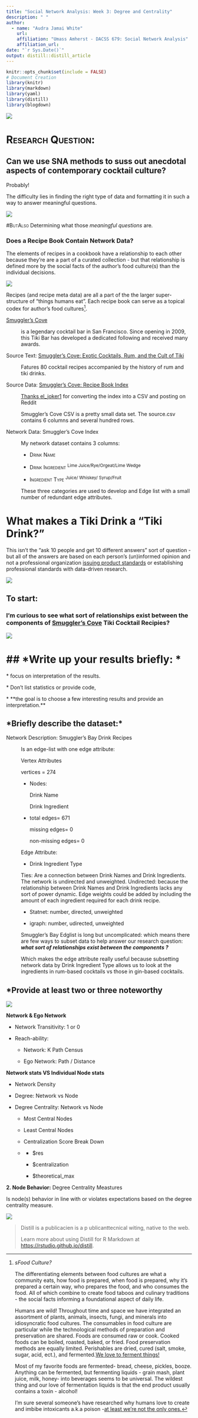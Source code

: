 ```yaml
---
title: "Social Network Analysis: Week 3: Degree and Centrality"
description: " "
author:
  - name: "Audra Jamai White" 
    url: 
    affiliation: "Umass Amherst - DACSS 679: Social Network Analysis"
    affiliation_url: 
date: "`r Sys.Date()`"
output: distill::distill_article
---
```


```r
knitr::opts_chunk$set(include = FALSE)
# Document Creation
library(knitr)
library(markdown)
library(yaml)
library(distill)
library(blogdown)
```

![](https://media.giphy.com/media/l2JJzfwyTZYUbjQn6/giphy.gif)

# [Research Question:]{.smallcaps}

## Can we use SNA methods to suss out anecdotal aspects of contemporary cocktail culture?

Probably!

The difficulty lies in finding the right type of
data and formatting it in such a way to answer
meaningful questions.

![](https://media.giphy.com/media/l44QthVdK0aN0h0BO/giphy.gif)

[#ButAlso]{.smallcaps} Determining what those
*meaningful questions* are*.*

### Does a Recipe Book Contain Network Data?

The elements of recipes in a cookbook have a
relationship to each other because they're are a
part of a curated collection - but that
relationship is defined more by the social facts
of the author's food culture(s) than the
individual decisions.

![](https://c.tenor.com/lNr4hoGtM3cAAAAC/thomas-jane-josephus-miller.gif)

Recipes (and recipe meta data) are all a part of
the the larger super-structure of "things humans
eat". Each recipe book can serve as a topical
codex for author's food cultures[^1].

[Smuggler's Cove](https://www.smugglerscovesf.com/#about-section)

:   is a legendary cocktail bar in San Francisco.
    Since opening in 2009, this Tiki Bar has
    developed a dedicated following and received
    many awards.

Source Text: [Smuggler's Cove: Exotic Cocktails, Rum, and the Cult of Tiki](https://www.smugglerscovesf.com/#book-section)

:   Fatures 80 cocktail recipes accompanied by the
    history of rum and tiki drinks.

Source Data: [Smuggler's Cove: Recipe Book Index](https://docs.google.com/spreadsheets/d/1W5eaejaZ9MOu3I36R9TZIus7xlHhkX7JonmBzGHXnTI/edit#gid=942764477)

:   [Thanks
    el_joker1](https://www.reddit.com/r/cocktails/comments/5um8zh/smugglers_cove_tiki_cocktail_book_index/)
    for converting the index into a CSV and
    posting on Reddit

    Smuggler's Cove CSV is a pretty small data
    set. The source.csv contains 6 columns and
    several hundred rows.

Network Data: Smuggler's Cove Index

:   My network dataset contains 3 columns:

    -   [Drink Name]{.smallcaps}

    -   [Drink Ingredient]{.smallcaps}
        ^Lime Juice/Rye/Orgeat/Lime Wedge^

    -   [Ingredient Type]{.smallcaps}
        ^Juice/ Whiskey/ Syrup/Fruit^

    These three categories are used to develop and
    Edge list with a small number of redundant
    edge attributes.

# What makes a Tiki Drink a "Tiki Drink?"

This isn't the "ask 10 people and get 10 different
answers" sort of question - but all of the answers
are based on each person's (un)informed opinion
and not a professional organization [issuing
product
standards](https://www.gayot.com/wine/wine-map/france.html)
or establishing professional standards with
data-driven research.

![](https://media.giphy.com/media/3oz8xxBsDMZWcMCHoQ/giphy.gif)

## To start:

### I'm curious to see what sort of relationships exist between the components of [Smuggler's Cove](https://www.smugglerscovesf.com/#about-section) Tiki Cocktail Recipies?

![](https://media.giphy.com/media/3ornjK3aalyWAEhxDi/giphy.gif)

# ## \*Write up your results briefly: \*

\* focus on interpretation of the results.

\* Don't list statistics or provide code,

\* \*\*the goal is to choose a few interesting
results and provide an interpretation.\*\*

## \*Briefly describe the dataset:\*

Network Description: Smuggler's Bay Drink Recipes

:   Is an edge-list with one edge attribute:

    Vertex Attributes

    vertices = 274

    -   Nodes:

        Drink Name

        Drink Ingredient

    -   total edges= 671

        missing edges= 0

        non-missing edges= 0

    Edge Attribute:

    -   Drink Ingredient Type

:   Ties: Are a connection between Drink Names and
    Drink Ingredients. The network is undirected
    and unweighted. Undirected: because the
    relationship between Drink Names and Drink
    Ingredients lacks any sort of power dynamic.
    Edge weights could be added by including the
    amount of each ingredient required for each
    drink recipe.

    -   Statnet: number, directed, unweighted

    -   igraph: number, udirected, unweighted

    Smuggler's Bay Edglist is long but
    uncomplicated: which means there are few ways
    to subset data to help answer our research
    question: ***what sort of relationships exist
    between the components ?***

    Which makes the edge attribute really useful
    because subsetting network data by Drink
    Ingredient Type allows us to look at the
    ingredients in rum-based cocktails vs those in
    gin-based cocktails.

## \*Provide at least two or three noteworthy

![](https://media.giphy.com/media/3ornkcUTDQyU4E6kRa/giphy.gif)

**Network & Ego Network**

-   Network Transitivity: 1 or 0

```{=html}
<!-- -->
```
-   Reach-ability:

    -   Network: K Path Census

    -   Ego Network: Path / Distance

**Network stats VS Individual Node stats**

-   Network Density

-   Degree: Network vs Node

-   Degree Centrality: Network vs Node

    -   Most Central Nodes

    -   Least Central Nodes

    -   Centralization Score Break Down

    -   <div>

        -   \$res

        -   \$centralization

        -   \$theoretical_max

        </div>

**2. Node Behavior:** Degree Centrality Meastures

Is node(s) behavior in line with or violates
expectations based on the degree centrality
measure.

![](https://media.giphy.com/media/3o6Yg4Hgd2bt4802xW/giphy.gif)

> Distill is a publicacien is a p ublicanttecnical
> witing, native to the web.
>
> Learn more about using Distill for R Markdown at
> <https://rstudio.github.io/distill>.

[^1]: *sFood Culture?*

    The differentiating elements between food
    cultures are what a community eats, how food
    is prepared, when food is prepared, why it's
    prepared a certain way, who prepares the food,
    and who consumes the food. All of which
    combine to create food taboos and culinary
    traditions - the social facts informing a
    foundational aspect of daily life.

    Humans are wild! Throughout time and space we
    have integrated an assortment of plants,
    animals, insects, fungi, and minerals into
    idiosyncratic food cultures. The consumables
    in food culture are particular while the
    technological methods of preparation and
    preservation are shared. Foods are consumed
    raw or cook. Cooked foods can be boiled,
    roasted, baked, or fried. Food preservation
    methods are equally limited. Perishables are
    dried, cured (salt, smoke, sugar, acid, ect.),
    and fermented.[We love to ferment
    things!](https://fermentationassociation.org/fermentation-in-anthropology/)

    Most of my favorite foods are fermented-
    bread, cheese, pickles, booze. Anything can be
    fermented, but fermenting liquids - grain
    mash, plant juice, milk, honey- into beverages
    seems to be universal. The wildest thing and
    our love of fermentation liquids is that the
    end product usually contains a toxin -
    alcohol!

    I'm sure several someone's have researched why
    humans love to create and imbibe intoxicants
    a.k.a poison -[at least we're not the only
    ones.](https://youtu.be/A0Xsqo-n_AE)
